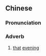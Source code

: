 {{also|当晚}}
==Chinese==
{{zh-forms|s=当晚}}

===Pronunciation===
{{zh-pron
|m=dāngwǎn
|c=dong1 maan5
|mn=tong-boán
|cat=adv
}}

===Adverb===
{{zh-adv}}

# {{lb|zh|literary}} [[that]] [[evening]]